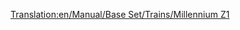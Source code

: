 [[Translation:en/Manual/Base Set/Trains/Millennium Z1]]
{{en/Manual/Base Set/Trains/Trains|Cost=£70,312 ($140.624)
|Speed=336 kph (210 mph)
|Weight=170 t (171,5 t)
|Power=10,000 hp (7.353 kW)
|Annual=£3,374 ($6.748)
|Designed=2005
|Lifespan=20
|Capacity=25 passengers
|Description=Brilliant for high-capacity passenger routes. It also looks very swish with a rake of monorail passenger carriages.
|Real-life=The Millennium Z1 train seems to resemble the German "Transrapid" high speed monorail/maglev hybrid train in that both are high speed multiple units primarily aimed at passenger transit. Although TT only appeared in 1995, eerily enough, Transrapid came into commercial use, albeit in a limited form, in late 2004 - rather similar to its service date in game, and was in development when TT first appeared.

[http://www.transrapid.de http://www.transrapid.de]
}}